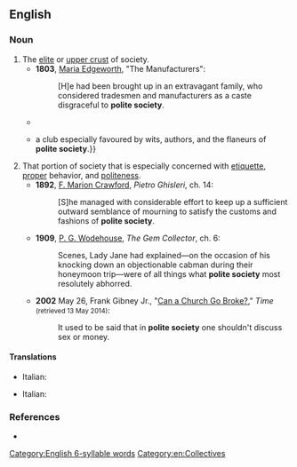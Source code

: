 ==English==

===Noun===
{{en-noun|-}}

# The [[elite]] or [[upper crust]] of society.
#* '''1803''', [[w:Maria Edgeworth|Maria Edgeworth]], "The Manufacturers":
#*: [H]e had been brought up in an extravagant family, who considered tradesmen and manufacturers as a caste disgraceful to '''polite society'''.
#* {{RQ:Thackeray Roundabout Papers|passage=[I]n the midst of the company assembled the reader's humble servant was present, and in a very '''polite society''', too, of "poets, clergymen, men of letters, and members of both Houses of Parliament."}}
#* {{RQ:Bulwer-Lytton Parisians|chapter=VI|book=IX|passage={{...|“Pooh! Come in here at least for a few minutes,”—and Bevil drew him up to the door-step of a house close by, where, on certain evenings, a well-known club drew together men who seldom meet so familiarly elsewhere—men of all callings;}} a club especially favoured by wits, authors, and the flaneurs of '''polite society'''.}}
# That portion of society that is especially concerned with [[etiquette]], [[proper]] behavior, and [[politeness]].
#* '''1892''', [[w:F. Marion Crawford|F. Marion Crawford]], ''Pietro Ghisleri'', ch. 14:
#*: [S]he managed with considerable effort to keep up a sufficient outward semblance of mourning to satisfy the customs and fashions of '''polite society'''.
#* '''1909''', [[w:P. G. Wodehouse|P. G. Wodehouse]], ''The Gem Collector'', ch. 6:
#*: Scenes, Lady Jane had explained—on the occasion of his knocking down an objectionable cabman during their honeymoon trip—were of all things what '''polite society''' most resolutely abhorred.
#* '''2002''' May 26, Frank Gibney Jr., "[http://content.time.com/time/magazine/article/0,9171,250016,00.html Can a Church Go Broke?]," ''Time'' <small>(retrieved 13 May 2014)</small>:
#*: It used to be said that in '''polite society''' one shouldn't discuss sex or money.

====Translations====
{{trans-top|elite or upper crust of society}}
* Italian: {{t|it|bel mondo|m}}
{{trans-mid}}
{{trans-bottom}}
{{trans-top|portion of society concerned with etiquette and proper behavior}}
* Italian: {{t|it|bel mondo|m}}
{{trans-mid}}
{{trans-bottom}}

===References===
* {{R:OneLook}}

[[Category:English 6-syllable words]]
[[Category:en:Collectives]]